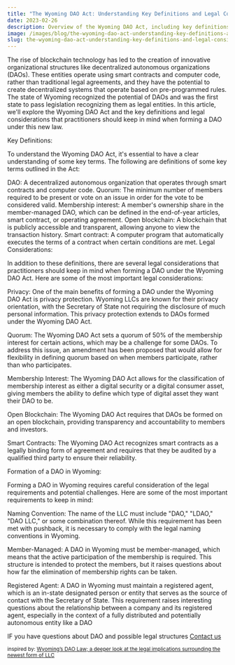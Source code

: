 ```yaml
---
title: "The Wyoming DAO Act: Understanding Key Definitions and Legal Considerations"
date: 2023-02-26
description: Overview of the Wyoming DAO Act, including key definitions and legal considerations for forming a decentralized autonomous organization (DAO) under this new law.
image: /images/blog/the-wyoming-dao-act-understanding-key-definitions-and-legal-considerations.jpg
slug: the-wyoming-dao-act-understanding-key-definitions-and-legal-considerations
---
```


The rise of blockchain technology has led to the creation of innovative organizational structures like decentralized autonomous organizations (DAOs). These entities operate using smart contracts and computer code, rather than traditional legal agreements, and they have the potential to create decentralized systems that operate based on pre-programmed rules. The state of Wyoming recognized the potential of DAOs and was the first state to pass legislation recognizing them as legal entities. In this article, we'll explore the Wyoming DAO Act and the key definitions and legal considerations that practitioners should keep in mind when forming a DAO under this new law.

Key Definitions:

To understand the Wyoming DAO Act, it's essential to have a clear understanding of some key terms. The following are definitions of some key terms outlined in the Act:

DAO: A decentralized autonomous organization that operates through smart contracts and computer code.
Quorum: The minimum number of members required to be present or vote on an issue in order for the vote to be considered valid.
Membership interest: A member's ownership share in the member-managed DAO, which can be defined in the end-of-year articles, smart contract, or operating agreement.
Open blockchain: A blockchain that is publicly accessible and transparent, allowing anyone to view the transaction history.
Smart contract: A computer program that automatically executes the terms of a contract when certain conditions are met.
Legal Considerations:

In addition to these definitions, there are several legal considerations that practitioners should keep in mind when forming a DAO under the Wyoming DAO Act. Here are some of the most important legal considerations:

Privacy: One of the main benefits of forming a DAO under the Wyoming DAO Act is privacy protection. Wyoming LLCs are known for their privacy orientation, with the Secretary of State not requiring the disclosure of much personal information. This privacy protection extends to DAOs formed under the Wyoming DAO Act.

Quorum: The Wyoming DAO Act sets a quorum of 50% of the membership interest for certain actions, which may be a challenge for some DAOs. To address this issue, an amendment has been proposed that would allow for flexibility in defining quorum based on when members participate, rather than who participates.

Membership Interest: The Wyoming DAO Act allows for the classification of membership interest as either a digital security or a digital consumer asset, giving members the ability to define which type of digital asset they want their DAO to be.

Open Blockchain: The Wyoming DAO Act requires that DAOs be formed on an open blockchain, providing transparency and accountability to members and investors.

Smart Contracts: The Wyoming DAO Act recognizes smart contracts as a legally binding form of agreement and requires that they be audited by a qualified third party to ensure their reliability.

Formation of a DAO in Wyoming:

Forming a DAO in Wyoming requires careful consideration of the legal requirements and potential challenges. Here are some of the most important requirements to keep in mind:

Naming Convention: The name of the LLC must include "DAO," "LDAO," "DAO LLC," or some combination thereof. While this requirement has been met with pushback, it is necessary to comply with the legal naming conventions in Wyoming.

Member-Managed: A DAO in Wyoming must be member-managed, which means that the active participation of the membership is required. This structure is intended to protect the members, but it raises questions about how far the elimination of membership rights can be taken.

Registered Agent: A DAO in Wyoming must maintain a registered agent, which is an in-state designated person or entity that serves as the source of contact with the Secretary of State. This requirement raises interesting questions about the relationship between a company and its registered agent, especially in the context of a fully distributed and potentially autonomous entity like a DAO

IF you have questions about DAO and possible legal structures [Contact us](/contact) 

<small>inspired by: [Wyoming’s DAO Law; a deeper look at the legal implications surrounding the newest form of LLC](https://www.youtube.com/watch?v=c0z87y07NvU)</small>










